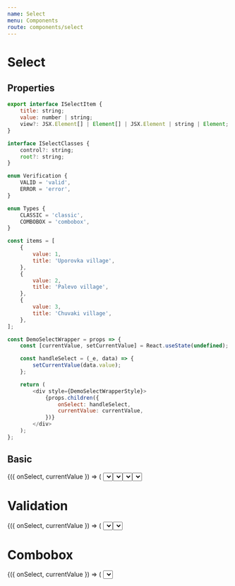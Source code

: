 ```yaml
---
name: Select
menu: Components
route: components/select
---
```



# Select

## Properties

<Props of={Select} />

```javascript
export interface ISelectItem {
    title: string;
    value: number | string;
    view?: JSX.Element[] | Element[] | JSX.Element | string | Element;
}

interface ISelectClasses {
    control?: string;
    root?: string;
}

enum Verification {
    VALID = 'valid',
    ERROR = 'error',
}

enum Types {
    CLASSIC = 'classic',
    COMBOBOX = 'combobox',
}
```

```javascript
const items = [
    {
        value: 1,
        title: 'Uporovka village',
    },
    {
        value: 2,
        title: 'Palevo village',
    },
    {
        value: 3,
        title: 'Chuvaki village',
    },
];
```

```javascript
const DemoSelectWrapper = props => {
    const [currentValue, setCurrentValue] = React.useState(undefined);

    const handleSelect = (_e, data) => {
        setCurrentValue(data.value);
    };

    return (
        <div style={DemoSelectWrapperStyle}>
            {props.children({
                onSelect: handleSelect,
                currentValue: currentValue,
            })}
        </div>
    );
};
```

## Basic

<Playground>
    <div style={flexStyle}>
        <DemoSelectWrapper>
            {({ onSelect, currentValue }) => (
                <Select
                    label="Classic (default) type"
                    onSelect={onSelect}
                    placeholder="Choose your step"
                    items={items}
                    currentValue={currentValue}
                />
            )}
        </DemoSelectWrapper>
        <DemoSelectWrapper>
            {({ onSelect, canOpen, currentValue }) => (
                <Select
                    label="Icon components in the list"
                    placeholder="Choose your step"
                    items={items.map(item => ({
                        title: item.title,
                        value: item.value,
                        view: (
                            <>
                                <Metro style={{ width: '24px', height: '24px', marginRight: '16px' }} />
                                {item.title}
                            </>
                        ),
                    }))}
                    onSelect={onSelect}
                    currentValue={currentValue}
                />
            )}
        </DemoSelectWrapper>
        <DemoSelectWrapper>
            {({ onSelect, canOpen, currentValue }) => (
                <Select
                    label="Zero items"
                    placeholder="Choose your step"
                    items={[]}
                    notFoundText="Nothing found"
                />
            )}
        </DemoSelectWrapper>
        <DemoSelectWrapper>
            {({ onSelect, currentValue }) => (
                <Select
                    label="Disabled state"
                    isDisabled
                    onSelect={onSelect}
                    placeholder="You have no choice"
                    items={items}
                    currentValue={currentValue}
                />
            )}
        </DemoSelectWrapper>
    </div>
</Playground>

# Validation

<Playground>
    <div style={flexStyle}>
        <DemoSelectWrapper>
            {({ onSelect, currentValue }) => (
                <Select
                    label="Valid state"
                    required
                    verification="valid"
                    noticeText="Success message"
                    onSelect={onSelect}
                    placeholder="Choose your step"
                    items={items}
                    currentValue={currentValue}
                />
            )}
        </DemoSelectWrapper>
        <DemoSelectWrapper>
            {({ onSelect, currentValue }) => (
                <Select
                    label="Error state"
                    required
                    verification="error"
                    noticeText="Error message"
                    onSelect={onSelect}
                    placeholder="Choose your step"
                    items={items}
                    currentValue={currentValue}
                />
            )}
        </DemoSelectWrapper>
    </div>
</Playground>

# Combobox

<Playground>
    <div style={flexStyle}>
        <DemoSelectWrapper>
            {({ onSelect, currentValue }) => (
                <Select
                    label="Combobox type"
                    type="combobox"
                    onSelect={onSelect}
                    placeholder="Choose or type your step"
                    items={items}
                    currentValue={currentValue}
                />
            )}
        </DemoSelectWrapper>
    </div>
</Playground>
